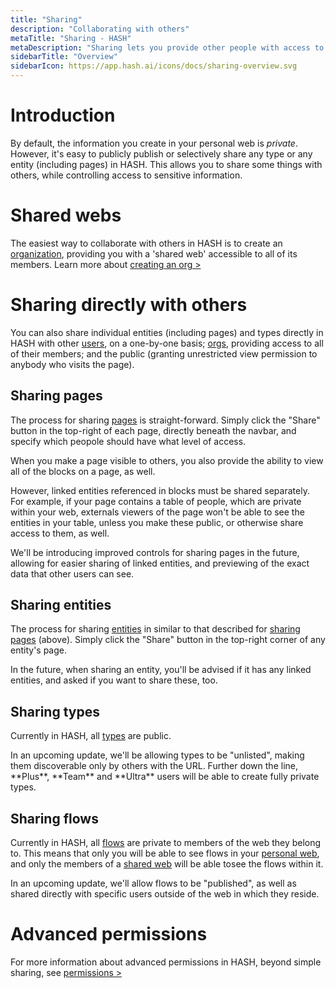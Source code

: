 ```yaml
---
title: "Sharing"
description: "Collaborating with others"
metaTitle: "Sharing - HASH"
metaDescription: "Sharing lets you provide other people with access to any type, page or entity you have the permission to manage, in HASH"
sidebarTitle: "Overview"
sidebarIcon: https://app.hash.ai/icons/docs/sharing-overview.svg
---
```


# Introduction

By default, the information you create in your personal web is _private_. However, it's easy to publicly publish or selectively share any type or any entity (including pages) in HASH. This allows you to share some things with others, while controlling access to sensitive information.

# Shared webs<a id="#internally" />

The easiest way to collaborate with others in HASH is to create an [organization](/guide/webs/orgs), providing you with a 'shared web' accessible to all of its members. Learn more about [creating an org >](/guide/webs/orgs#create)

# Sharing directly with others<a id="#directly" />

You can also share individual entities (including pages) and types directly in HASH with other [users](/guide/webs/users), on a one-by-one basis; [orgs](/guide/webs/orgs), providing access to all of their members; and the public (granting unrestricted view permission to anybody who visits the page).

## Sharing pages<a id="#pages" />

The process for sharing [pages](/guide/pages) is straight-forward. Simply click the "Share" button in the top-right of each page, directly beneath the navbar, and specify which peopole should have what level of access.

When you make a page visible to others, you also provide the ability to view all of the blocks on a page, as well.

However, linked entities referenced in blocks must be shared separately. For example, if your page contains a table of people, which are private within your web, externals viewers of the page won't be able to see the entities in your table, unless you make these public, or otherwise share access to them, as well.

<Callout style="information" type="coming-soon">
  We'll be introducing improved controls for sharing pages in the future,
  allowing for easier sharing of linked entities, and previewing of the exact
  data that other users can see.
</Callout>

## Sharing entities<a id="#entities" />

The process for sharing [entities](/guide/entities) in similar to that described for [sharing pages](#pages) (above). Simply click the "Share" button in the top-right corner of any entity's page.

<Callout style="information" type="coming-soon">
  In the future, when sharing an entity, you'll be advised if it has any linked
  entities, and asked if you want to share these, too.
</Callout>

## Sharing types<a id="#types" />

Currently in HASH, all [types](/guide/types) are public.

<Callout style="information" type="coming-soon">
  In an upcoming update, we'll be allowing types to be "unlisted", making them
  discoverable only by others with the URL. Further down the line, **Plus**,
  **Team** and **Ultra** users will be able to create fully private types.
</Callout>

## Sharing flows

Currently in HASH, all [flows](/guide/flows) are private to members of the web they belong to. This means that only you will be able to see flows in your [personal web](/guide/webs#personal-webs), and only the members of a [shared web](/guide/webs#shared-webs) will be able tosee the flows within it.

<Callout style="information" type="coming-soon">
  In an upcoming update, we'll allow flows to be "published", as well as shared
  directly with specific users outside of the web in which they reside.
</Callout>

# Advanced permissions

For more information about advanced permissions in HASH, beyond simple sharing, see [permissions >](/guide/webs/permissions)
